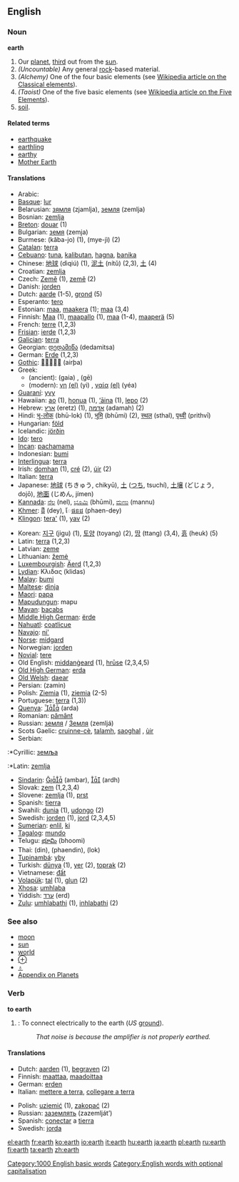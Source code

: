 {{wikipedia}}
{{see|Earth}}
==English==

{{rank|soul|French|family|405|earth|live|hard|ask}}

===Noun===
'''earth'''

# Our [[planet]], [[third]] out from the [[sun]].
#''(Uncountable)'' Any general [[rock]]-based material.
#''(Alchemy)'' One of the four basic elements (see [[w:Classical_element|Wikipedia article on the Classical elements]]).
#''(Taoist)'' One of the five basic elements (see [[w:Five_Elements|Wikipedia article on the Five Elements]]).
# [[soil]].

{{rfc}}

====Related terms====
*[[earthquake]]
*[[earthling]]
*[[earthy]]
*[[Mother Earth]]

====Translations====
{{top}}
*Arabic: {{ARchar|[[ارض]]}} {{Unicode|(’arɖ)}} {{f}}
*[[Basque]]: [[lur]]
*Belarusian: [[зямля]] (zjamlja), [[земля]] (zemlja)
*Bosnian: [[zemlja]] {{f}}
*[[Breton]]: [[douar]] {{m}} (1)
*Bulgarian: [[земя]] (zemja) {{f}}
*Burmese: (kăba-jo) (1), (mye-jì) (2)
*[[Catalan]]: [[terra]] {{f}}
*[[Cebuano]]: [[tuna]], [[kalibutan]], [[hagna]], [[banika]]
*Chinese: [[地球]] (dìqiú) (1), [[泥土]] (nítǔ) (2,3), [[土]] (4)
*Croatian: [[zemlja]]
*Czech: [[Země]] (1), [[země]] {{f}} (2) 
*Danish: [[jorden]]
*Dutch: [[aarde]] {{f}} (1-5), [[grond]] (5)
*Esperanto: [[tero]]
*Estonian: [[maa#Estonian|maa]], [[maakera]] (1); [[maa#Estonian|maa]] (3,4)
*Finnish: [[Maa#Finnish|Maa]] (1), [[maapallo]] (1), [[maa#Finnish|maa]] (1-4), [[maaperä]] (5)
*French: [[terre]] {{f}} (1,2,3)
*[[Frisian]]: [[ierde]] (1,2,3)
*[[Galician]]: [[terra]] {{f}}
*Georgian: [[დედამიწა]] (dedamitsa)
*German: [[Erde]] {{f}} (1,2,3)
*[[Gothic]]: [[]] (airþa) {{f}}
*Greek:
**(ancient): {{IPAchar|[[γαῖα]]}} (gaia) {{f}}, {{IPAchar|[[γῆ]]}} (gē) {{f}}
**(modern): [[γη]] [[:el:γη|(el)]] (yi) {{f}}, [[γαία]] [[:el:γαία|(el)]] (yéa) {{f}}
*[[Guaraní]]: [[yvy]]
*Hawaiian: [[ao]] (1), [[honua]] (1), [['aina|‘āina]] (1), [[lepo]] (2)
*Hebrew: [[ארץ]] (eretz) (1), [[אדמה]] (adamah) (2)
*Hindi: [[भू-लोक]] (bhū-lok) (1), [[भूमि]] (bhūmi) (2), [[स्थल]] (sthal), [[पृथ्वी]] (prithvī)
*Hungarian: [[föld]]
*Icelandic: [[jörðin]]
*[[Ido]]: [[tero]]
*[[Incan]]: [[pachamama]]
*Indonesian: [[bumi]]
*[[Interlingua]]: [[terra]]
*Irish: [[domhan]] {{m}} (1), [[cré]] {{f}} (2), [[úir]] {{f}} (2)
*Italian: [[terra]] {{f}}
*Japanese: [[地球]] (ちきゅう, chikyū), [[土]] ([[つち]], tsuchí), [[土壌]] (どじょう, dojō), [[地面]] (じめん, jímen)
*[[Kannada]]: [[ನೆಲ]] (nel), [[ಭೂಮಿ]] (bhūmi), [[ಮಣು]] (mannu)
*[[Khmer]]: [[ដី]] (dey), [[ែផនដ]] (phaen-dey)
*[[Klingon]]: [[tera']] (1), [[yav]] (2)
{{mid}}
*Korean: [[지구]] (jigu) (1), [[토양]] (toyang) (2), [[땅]] (ttang) (3,4), [[흙]] (heuk) (5)
*Latin: [[terra]] {{f}} (1,2,3)
*Latvian: [[zeme]]
*Lithuanian: [[žemė]] {{f}}
*[[Luxembourgish]]: [[Äerd]] {{f}} (1,2,3)
*[[Lydian]]: Κλιδας (klidas)
*[[Malay]]: [[bumi]]
*[[Maltese]]: [[dinja]]
*[[Maori]]: [[papa]]
*[[Mapudungun]]: mapu
*[[Mayan]]: [[bacabs]]
*[[Middle High German]]: [[ërde]]
*[[Nahuatl]]: [[coatlicue]]
*[[Navajo]]: [[ni']]
*[[Norse]]: [[midgard]]
*Norwegian: [[jorden]]
*[[Novial]]: [[tere]]
*Old English: [[middangeard|middanġeard]] {{m}} (1), [[hruse|hrūse]] {{f}} (2,3,4,5)
*[[Old High German]]: [[erda]]
*[[Old Welsh]]: [[daear]]
*Persian: {{FAchar|[[زمین]]}} (zamin)
*Polish: [[Ziemia]] {{f}} (1), [[ziemia]] {{f}} (2-5)
*Portuguese: [[terra]] {{f}} (1,3))
*[[Quenya]]: [[]] (arda)
*Romanian: [[pământ]] {{n}}
*Russian: [[земля]] / [[Земля]] (zemljá) {{f}}
*Scots Gaelic: [[cruinne-cè]], [[talamh]], [[saoghal]] {{m}}, [[ùir]] {{f}}
*Serbian:
:*Cyrillic: [[земља]] {{f}}
:*Latin: [[zemlja]] {{f}}
*[[Sindarin]]: [[]] (ambar), [[]] (ardh)
*Slovak: [[zem]] (1,2,3,4) {{f}}
*Slovene: [[zemlja]] {{f}} (1), [[prst]] {{f}}
*Spanish: [[tierra]] {{f}}
*Swahili: [[dunia]] (1), [[udongo]] (2)
*Swedish: [[jorden]] (1), [[jord]] (2,3,4,5)
*[[Sumerian]]: [[enlil]], [[ki]]
*[[Tagalog]]: [[mundo]]
*Telugu: [[భూమి]] (bhoomi)
*Thai: {{THchar|[[ดิน]]}} (din), {{THchar|[[แผ่นดิน]]}} (phaendin), {{THchar|[[โลก]]}} (lok)
*[[Tupinambá]]: [[yby]]
*Turkish: [[dünya]] (1), [[yer]] (2), [[toprak]] (2)
*Vietnamese: [[đất]]
*[[Volapük]]: [[tal]] (1), [[glun]] (2)
*[[Xhosa]]: [[umhlaba]]
*Yiddish: [[ערד]] (erd) {{f}}
*[[Zulu]]: [[umhlabathi]] (1), [[inhlabathi]] (2)
{{bottom}}

===See also===
*[[moon]]
*[[sun]]
*[[world]]
*[[⊕]]
*[[♁]]
*[[Wiktionary_Appendix:Planets|Appendix on Planets]]

===Verb===
'''to earth'''
# {{cattag|UK}}: To connect electrically to the earth (''US'' [[ground]]).
#: ''That noise is because the amplifier is not properly earthed.''

====Translations====
{{top}}
*Dutch: [[aarden]] (1), [[begraven]] (2)
*Finnish: [[maattaa]], [[maadoittaa]]
*German: [[erden]]
*Italian: [[mettere a terra]], [[collegare a terra]]
{{mid}}
*Polish: [[uziemić]] (1), [[zakopać]] (2)
*Russian: [[заземлять]] (zazemlját’)
*Spanish: [[conectar]] a [[tierra]]
*Swedish: [[jorda]]
{{bottom}}

[[Category:1000 English basic words]]
[[Category:English words with optional capitalisation]]<!--mw,collins say often uc, encarta says lc is variant of uc-->

[[el:earth]]
[[fr:earth]]
[[ko:earth]]
[[io:earth]]
[[it:earth]]
[[hu:earth]]
[[ja:earth]]
[[pl:earth]]
[[ru:earth]]
[[fi:earth]]
[[ta:earth]]
[[zh:earth]]
